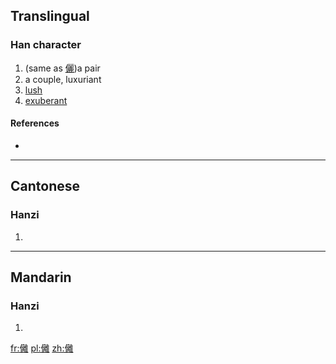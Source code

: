 ==Translingual==

===Han character===
{{Han char|rn=9|rad=人|as=19|sn=21|four=|canj=人卜月土 (OYBG)}}

# (same as [[儷]])a pair
# a couple, luxuriant
# [[lush]]
# [[exuberant]]

====References====
* {{Han ref|kx=0121.370|hdz=10239.090|uh=34A7|ud=13479}}

----

==Cantonese==

===Hanzi===
{{yue-hanzi|jyut=|y=laai6}}

# {{defn|Cantonese|sort=人19}}

----

==Mandarin==

===Hanzi===
{{cmn-hanzi|pin=[[lì]] ([[li4]])|wg=li<sup>4</sup>}}

# {{defn|Mandarin|sort=人19}}

[[fr:㒧]]
[[pl:㒧]]
[[zh:㒧]]